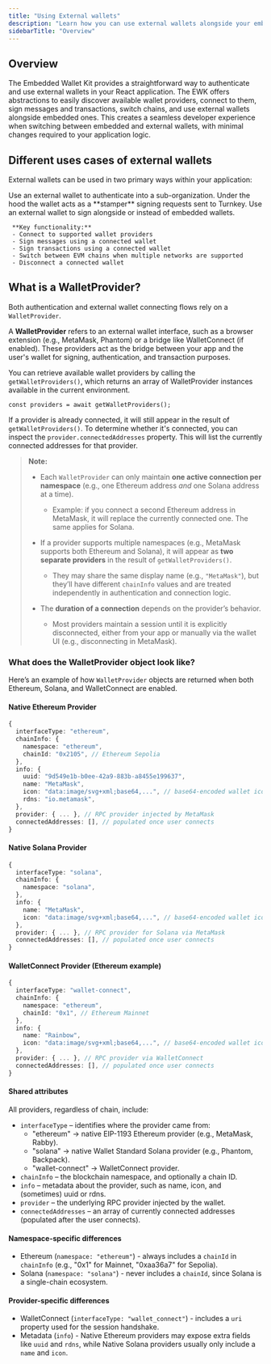 ```yaml
---
title: "Using External wallets"
description: "Learn how you can use external wallets alongside your embedded wallets in your React app using Turnkey's abstractions."
sidebarTitle: "Overview"
---
```


## Overview
The Embedded Wallet Kit provides a straightforward way to authenticate and use external wallets in your React application. The EWK offers abstractions to easily discover available wallet providers, connect to them, sign messages and transactions, switch chains, and use external wallets alongside embedded ones. This creates a seamless developer experience when switching between embedded and external wallets, with minimal changes required to your application logic.

## Different uses cases of external wallets
External wallets can be used in two primary ways within your application:

<Steps>
  <Step title="Authentication">
    Use an external wallet to authenticate into a sub-organization. Under the hood the wallet acts as a **stamper** signing requests sent to Turnkey.  
  </Step>

  <Step title="Connecting">
    Use an external wallet to sign alongside or instead of embedded wallets.

     **Key functionality:**
     - Connect to supported wallet providers
     - Sign messages using a connected wallet
     - Sign transactions using a connected wallet
     - Switch between EVM chains when multiple networks are supported
     - Disconnect a connected wallet
  </Step>
</Steps>

## What is a WalletProvider?
Both authentication and external wallet connecting flows rely on a `WalletProvider`.

A **WalletProvider** refers to an external wallet interface, such as a browser extension (e.g., MetaMask, Phantom) or a bridge like WalletConnect (if enabled). These providers act as the bridge between your app and the user's wallet for signing, authentication, and transaction purposes.

You can retrieve available wallet providers by calling the `getWalletProviders()`, which returns an array of WalletProvider instances available in the current environment.
```tsx
const providers = await getWalletProviders();
```

If a provider is already connected, it will still appear in the result of `getWalletProviders()`. To determine whether it's connected, you can inspect the `provider.connectedAddresses` property. This will list the currently connected addresses for that provider.

> **Note:**  
> - Each `WalletProvider` can only maintain **one active connection per namespace** (e.g., one Ethereum address *and* one Solana address at a time).  
>   - Example: if you connect a second Ethereum address in MetaMask, it will replace the currently connected one. The same applies for Solana.  
>
> - If a provider supports multiple namespaces (e.g., MetaMask supports both Ethereum and Solana), it will appear as **two separate providers** in the result of `getWalletProviders()`.  
>   - They may share the same display name (e.g., `"MetaMask"`), but they’ll have different `chainInfo` values and are treated independently in authentication and connection logic.  
>
> - The **duration of a connection** depends on the provider’s behavior.  
>   - Most providers maintain a session until it is explicitly disconnected, either from your app or manually via the wallet UI (e.g., disconnecting in MetaMask).  

### What does the WalletProvider object look like?
Here’s an example of how `WalletProvider` objects are returned when both Ethereum, Solana, and WalletConnect are enabled.

#### Native Ethereum Provider
```ts
{
  interfaceType: "ethereum",
  chainInfo: {
    namespace: "ethereum",
    chainId: "0x2105", // Ethereum Sepolia
  },
  info: {
    uuid: "9d549e1b-b0ee-42a9-883b-a8455e199637",
    name: "MetaMask",
    icon: "data:image/svg+xml;base64,...", // base64-encoded wallet icon
    rdns: "io.metamask",
  },
  provider: { ... }, // RPC provider injected by MetaMask
  connectedAddresses: [], // populated once user connects
}
```

#### Native Solana Provider
```ts
{
  interfaceType: "solana",
  chainInfo: {
    namespace: "solana",
  },
  info: {
    name: "MetaMask",
    icon: "data:image/svg+xml;base64,...", // base64-encoded wallet icon
  },
  provider: { ... }, // RPC provider for Solana via MetaMask
  connectedAddresses: [], // populated once user connects
}
```

#### WalletConnect Provider (Ethereum example)
```ts
{
  interfaceType: "wallet-connect",
  chainInfo: {
    namespace: "ethereum",
    chainId: "0x1", // Ethereum Mainnet
  },
  info: {
    name: "Rainbow",
    icon: "data:image/svg+xml;base64,...", // base64-encoded wallet icon
  },
  provider: { ... }, // RPC provider via WalletConnect
  connectedAddresses: [], // populated once user connects
}
```

#### Shared attributes

All providers, regardless of chain, include:
- `interfaceType` – identifies where the provider came from:
  - "ethereum" → native EIP-1193 Ethereum provider (e.g., MetaMask, Rabby).
  - "solana" → native Wallet Standard Solana provider (e.g., Phantom, Backpack).
  - "wallet-connect" → WalletConnect provider.
- `chainInfo` – the blockchain namespace, and optionally a chain ID.
- `info` – metadata about the provider, such as name, icon, and (sometimes) uuid or rdns.
- `provider` – the underlying RPC provider injected by the wallet.
- `connectedAddresses` – an array of currently connected addresses (populated after the user connects).

#### Namespace-specific differences
- Ethereum (`namespace: "ethereum"`) - always includes a `chainId` in `chainInfo` (e.g., "0x1" for Mainnet, "0xaa36a7" for Sepolia).
- Solana (`namespace: "solana"`) - never includes a `chainId`, since Solana is a single-chain ecosystem.

#### Provider-specific differences
- WalletConnect (`interfaceType: "wallet_connect"`) - includes a `uri` property used for the session handshake.
- Metadata (`info`) - Native Ethereum providers may expose extra fields like `uuid` and `rdns`, while Native Solana providers usually only include a `name` and `icon`.


